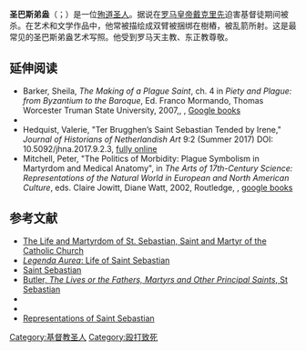 {{Infobox saint
|name=圣巴斯弟盎<br><small>St. Sebastian</small>
|image=Sodoma 003.jpg
|imagesize=200px
|caption=
|titles = 殉道圣人
|birth_date=c. 256|death_date=c. 288|venerated_in=[[天主教|天主教]]<br>[[东正教|东正教]]
|attributes=弓箭
|feast_day=1月20日（天主教）<br>12月18日（东正教）
|patronage=战士，瘟疫，弓箭，运动员}}

'''圣巴斯弟盎'''（{{lang-en|St. Sebastian}}；{{bd|256年|？|288年||}}）是一位[[殉道|殉道]][[圣人|圣人]]。据说在[[罗马皇帝|罗马皇帝]][[戴克里先|戴克里先]]迫害基督徒期间被杀。在艺术和文学作品中，他常被描绘成双臂被捆绑在樹樁，被乱箭所射。这是最常见的圣巴斯弟盎艺术写照。他受到罗马天主教、东正教尊敬。

==延伸阅读==
*Barker, Sheila, ''The Making of a Plague Saint'', ch. 4 in ''Piety and Plague: from Byzantium to the Baroque'', Ed. Franco Mormando, Thomas Worcester Truman State University, 2007,{{ISBN|1-931112-73-8}}, {{ISBN|978-1-931112-73-4}}, [https://books.google.com/books?id=KKXbDZhEMFsC&pg=PA117 Google books]
*{{cite book|last=Boeckl|first=Christine M|title=Images of Plague and Pestilence: Iconography and Iconology|pages=76–80|publisher=Truman State University|year=2000|isbn=978-0-943549-85-9|url=https://books.google.com/books?id=sIxTJ4wv3u8C&q=St+Sebastian++St+Irene,&pg=PA77}}
*Hedquist, Valerie, "Ter Brugghen’s Saint Sebastian Tended by Irene," ''Journal of Historians of Netherlandish Art'' 9:2 (Summer 2017) DOI: 10.5092/jhna.2017.9.2.3, [https://jhna.org/articles/ter-brugghen-saint-sebastian-tended-irene/ fully online] {{Wayback|url=https://jhna.org/articles/ter-brugghen-saint-sebastian-tended-irene/ |date=20210606155636 }} 
*Mitchell, Peter, "The Politics of Morbidity: Plague Symbolism in Martyrdom and Medical Anatomy", in ''The Arts of 17th-Century Science: Representations of the Natural World in European and North American Culture'', eds. Claire Jowitt, Diane Watt, 2002, Routledge, {{ISBN|9781351894449}}, [https://books.google.co.uk/books?id=w0hBDgAAQBAJ&pg=PT125&lpg=PT125 google books] {{Wayback|url=https://books.google.co.uk/books?id=w0hBDgAAQBAJ&pg=PT125&lpg=PT125 |date=20210308010947 }}

== 参考文献 ==
{{reflist}}
* [http://www.catholicrevelations.com/category/saints/the-life-and-martyrdom-of-st-sebastian-christian-saint-and-martyr-of-the-catholic-church.html The Life and Martyrdom of St. Sebastian, Saint and Martyr of the Catholic Church] {{Wayback|url=http://www.catholicrevelations.com/category/saints/the-life-and-martyrdom-of-st-sebastian-christian-saint-and-martyr-of-the-catholic-church.html |date=20131101141353 }}
* [https://web.archive.org/web/20061224030351/http://www.catholic-forum.com/saints/golden155.htm ''Legenda Aurea'': Life of Saint Sebastian]
* [https://web.archive.org/web/20080424092445/http://saints.sqpn.com/saints03.htm Saint Sebastian]
* [http://www.ewtn.com/library/MARY/SEBASTN.htm Butler, ''The Lives or the Fathers, Martyrs and Other Principal Saints'', St Sebastian] {{Wayback|url=http://www.ewtn.com/library/MARY/SEBASTN.htm |date=20190304205149 }}
* {{CathEncy|wstitle=St. Sebastian|author=Klemens Löffler|short=yes}}
* {{Cite EB1911|wstitle=Sebastian, St}}
* [http://www.cattoliciromani.com/forum/showthread.php/iconografia_san_sebastiano-16940.html Representations of Saint Sebastian] {{Wayback|url=http://www.cattoliciromani.com/forum/showthread.php/iconografia_san_sebastiano-16940.html |date=20210225043845 }}
{{commonscat-inline|Saint Sebastian}}

{{Authority control}}
{{DEFAULTSORT:Sebastian}}
[[Category:基督教圣人|Category:基督教圣人]]
[[Category:殴打致死|Category:殴打致死]]